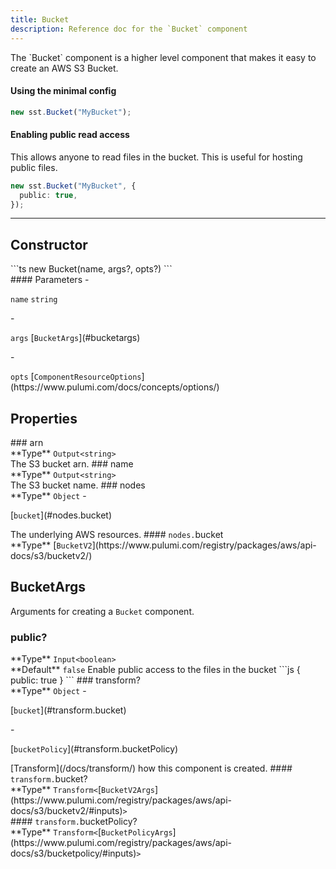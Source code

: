 ```yaml
---
title: Bucket
description: Reference doc for the `Bucket` component
---
```



<Section type="about">
The `Bucket` component is a higher level component that makes it easy to create an AWS S3 Bucket.

#### Using the minimal config
```ts
new sst.Bucket("MyBucket");
```

#### Enabling public read access
This allows anyone to read files in the bucket. This is useful for hosting public files.
```ts
new sst.Bucket("MyBucket", {
  public: true,
});
```
</Section>

---

## Constructor

<Segment>
<Section type="signature">
```ts
new Bucket(name, args?, opts?)
```
</Section>

<Section type="parameters">
#### Parameters
- <p><code class="key">name</code> <code class="primitive">string</code></p>
- <p><code class="key">args</code> [<code class="type">BucketArgs</code>](#bucketargs)</p>
- <p><code class="key">opts</code> [<code class="type">ComponentResourceOptions</code>](https://www.pulumi.com/docs/concepts/options/)</p>
</Section>
</Segment>

## Properties

<Segment>
### arn
<Section type="parameters">
<InlineSection>
**Type** <code class="primitive">Output</code><code class="symbol">&lt;</code><code class="primitive">string</code><code class="symbol">&gt;</code>
</InlineSection>
</Section>
The S3 bucket arn.
</Segment>

<Segment>
### name
<Section type="parameters">
<InlineSection>
**Type** <code class="primitive">Output</code><code class="symbol">&lt;</code><code class="primitive">string</code><code class="symbol">&gt;</code>
</InlineSection>
</Section>
The S3 bucket name.
</Segment>

<Segment>
### nodes
<Section type="parameters">
<InlineSection>
**Type** <code class="primitive">Object</code>
</InlineSection>
- <p>[<code class="key">bucket</code>](#nodes.bucket)</p>
</Section>
The underlying AWS resources.
</Segment>
<Segment>
<InlineSection>
#### <code class="symbol">nodes.</code>bucket
</InlineSection>
<Section type="parameters">
<InlineSection>
**Type** [<code class="type">BucketV2</code>](https://www.pulumi.com/registry/packages/aws/api-docs/s3/bucketv2/)
</InlineSection>
</Section>
</Segment>

## BucketArgs

Arguments for creating a `Bucket` component.
<Segment>
### public?
<Section type="parameters">
<InlineSection>
**Type** <code class="primitive">Input</code><code class="symbol">&lt;</code><code class="primitive">boolean</code><code class="symbol">&gt;</code>
</InlineSection>
</Section>

<InlineSection>
**Default** <code class="primitive">false</code>
</InlineSection>
Enable public access to the files in the bucket
```js
{
  public: true
}
```
</Segment>
<Segment>
### transform?
<Section type="parameters">
<InlineSection>
**Type** <code class="primitive">Object</code>
</InlineSection>
- <p>[<code class="key">bucket</code>](#transform.bucket)</p>
- <p>[<code class="key">bucketPolicy</code>](#transform.bucketPolicy)</p>
</Section>
[Transform](/docs/transform/) how this component is created.
</Segment>
<Segment>
<InlineSection>
#### <code class="symbol">transform.</code>bucket?
</InlineSection>
<Section type="parameters">
<InlineSection>
**Type** <code class="primitive">Transform</code><code class="symbol">&lt;</code>[<code class="type">BucketV2Args</code>](https://www.pulumi.com/registry/packages/aws/api-docs/s3/bucketv2/#inputs)<code class="symbol">&gt;</code>
</InlineSection>
</Section>
</Segment>
<Segment>
<InlineSection>
#### <code class="symbol">transform.</code>bucketPolicy?
</InlineSection>
<Section type="parameters">
<InlineSection>
**Type** <code class="primitive">Transform</code><code class="symbol">&lt;</code>[<code class="type">BucketPolicyArgs</code>](https://www.pulumi.com/registry/packages/aws/api-docs/s3/bucketpolicy/#inputs)<code class="symbol">&gt;</code>
</InlineSection>
</Section>
</Segment>